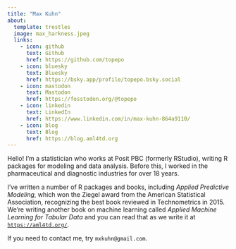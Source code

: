 ```yaml
---
title: "Max Kuhn"
about:
  template: trestles
  image: max_harkness.jpeg
  links:
    - icon: github
      text: Github
      href: https://github.com/topepo
    - icon: bluesky
      text: Bluesky
      href: https://bsky.app/profile/topepo.bsky.social  
    - icon: mastodon
      text: Mastodon
      href: https://fosstodon.org/@topepo      
    - icon: linkedin
      text: LinkedIn
      href: https://www.linkedin.com/in/max-kuhn-864a9110/        
    - icon: blog
      text: Blog
      href: https://blog.aml4td.org            
---
```


Hello! I’m a statistician who works at Posit PBC (formerly RStudio), writing R packages for modeling and data analysis. Before this, I worked in the pharmaceutical and diagnostic industries for over 18 years. 

I’ve written a number of R packages and books, including _Applied Predictive Modeling_, which won the Ziegel award from the American Statistical Association, recognizing the best book reviewed in Technometrics in 2015. We’re writing another book on machine learning called _Applied Machine Learning for Tabular Data_ and you can read that as we write it at [`https://aml4td.org/`](https://aml4td.org/). 

If you need to contact me, try `mxkuhn@gmail.com`. 

